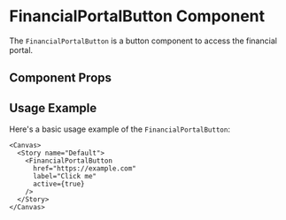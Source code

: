 

<Meta of={FinancialPortalButton} />

# FinancialPortalButton Component

The `FinancialPortalButton` is a button component to access the financial portal.

## Component Props

<Canvas of={FinancialPortalButton} />

<Controls />

## Usage Example

Here's a basic usage example of the `FinancialPortalButton`:

```tsx
<Canvas>
  <Story name="Default">
    <FinancialPortalButton
      href="https://example.com"
      label="Click me"
      active={true}
    />
  </Story>
</Canvas>
```
